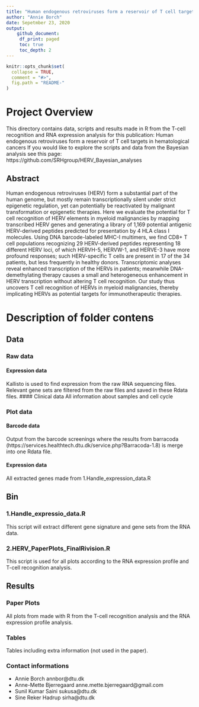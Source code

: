 ```yaml
---
title: "Human endogenous retroviruses form a reservoir of T cell targets in hematological cancers"
author: "Annie Borch"
date: Sepetmber 23, 2020
output: 
    github_document:
     df_print: paged
     toc: true
     toc_depth: 2
---
```


<!-- README.md is generated from README.Rmd. Please edit that file -->

```r
knitr::opts_chunk$set(
  collapse = TRUE,
  comment = "#>",
  fig.path = "README-"
)
```
# Project Overview 
This directory contains data, scripts and results made in R from the T-cell recognition and RNA expression analysis for this publication: 
Human endogenous retroviruses form a reservoir of T cell targets in hematological cancers
If you would like to explore the scripts and data from the Bayesian analysis see this page: https://github.com/SRHgroup/HERV_Bayesian_analyses


## Abstract 
Human endogenous retroviruses (HERV) form a substantial part of the human genome, but mostly remain transcriptionally silent under strict epigenetic regulation, yet can potentially be reactivated by malignant transformation or epigenetic therapies. Here we evaluate the potential for T cell recognition of HERV elements in myeloid malignancies by mapping transcribed HERV genes and generating a library of 1,169 potential antigenic HERV-derived peptides predicted for presentation by 4 HLA class I molecules. Using DNA barcode-labeled MHC-I multimers, we find CD8+ T cell populations recognizing 29 HERV-derived peptides representing 18 different HERV loci, of which HERVH-5, HERVW-1, and HERVE-3 have more profound responses; such HERV-specific T cells are present in 17 of the 34 patients, but less frequently in healthy donors. Transcriptomic analyses reveal enhanced transcription of the HERVs in patients; meanwhile DNA-demethylating therapy causes a small and heterogeneous enhancement in HERV transcription without altering T cell recognition. Our study thus uncovers T cell recognition of HERVs in myeloid malignancies, thereby implicating HERVs as potential targets for immunotherapeutic therapies.



# Description of folder contens
## Data 
### Raw data 
#### Expression data 
Kallisto is used to find expression from the raw RNA sequencing files. Relevant gene sets are filtered from the raw files and saved in these Rdata files. 
#### Clinical data 
All information about samples and cell cycle 

### Plot data 

#### Barcode data 
Output from the barcode screenings where the results from barracoda (https://services.healthtech.dtu.dk/service.php?Barracoda-1.8) is merge into one Rdata file. 

#### Expression data 
All extracted genes made from 1.Handle_expression_data.R 


## Bin 
### 1.Handle_expressio_data.R 
This script will extract different gene signature and gene sets from the RNA data.

### 2.HERV_PaperPlots_FinalRivision.R
This script is used for all plots according to the RNA expression profile and T-cell recognition analysis. 

## Results 

### Paper Plots 
All plots from made with R from the T-cell recognition analysis and the RNA expression profile analysis. 

### Tables 
Tables including extra information (not used in the paper).


### Contact informations
- Annie Borch annbor@dtu.dk
- Anne-Mette Bjerregaard anne.mette.bjerregaard@gmail.com
- Sunil Kumar Saini sukusa@dtu.dk
- Sine Reker Hadrup sirha@dtu.dk





